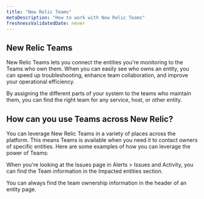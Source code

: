 ```yaml
---
title: "New Relic Teams"
metaDescription: "How to work with New Relic Teams"
freshnessValidatedDate: never
---
```


## New Relic Teams

New Relic Teams lets you connect the entities you're monitoring to the Teams who own them. When you can easily see who owns an entity, you can speed up troubleshooting, enhance team collaboration, and improve your operational efficiency.

By assigning the different parts of your system to the teams who maintain them, you can find the right team for any service, host, or other entity.

## How can you use Teams across New Relic?

You can leverage New Relic Teams in a variety of places across the platform. This means Teams is available when you need it to contact owners of specific entities. Here are some examples of how you can leverage the power of Teams:

<Collapser
        id="incidents"
        title="During an incident"
      >

When you're looking at the Issues page in Alerts > Issues and Activity, you can find the Team information in the Impacted entities section.
</Collapser>

<Collapser
        id="platform"
        title="While navigating the platform"
      >

You can always find the team ownership information in the header of an entity page.
</Collapser>